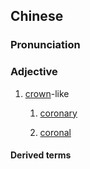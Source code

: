{{also|冠状}}
==Chinese==
{{zh-forms|s=冠状}}

===Pronunciation===
{{zh-pron
|m=guānzhuàng
|c=gun1 zong6
|cat=a
}}

===Adjective===
{{zh-adj}}

# {{lb|zh|attributive}} [[crown]]-like
## {{lb|zh|cardiology}} [[coronary]]
## {{lb|zh|anatomy}} [[coronal]]

====Derived terms====
{{zh-der|冠狀動脈|冠狀靜脈|冠狀病毒|冠狀面|冠狀血管|冠狀循環}}
